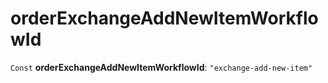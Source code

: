 
# orderExchangeAddNewItemWorkflowId

 `Const` **orderExchangeAddNewItemWorkflowId**: `"exchange-add-new-item"`
